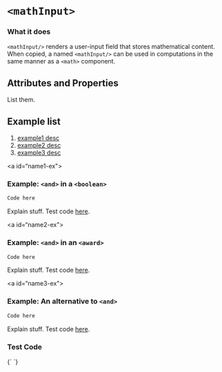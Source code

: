 
# `<mathInput>`

### What it does
`<mathInput/>` renders a user-input field that stores mathematical content. When copied, a named `<mathInput/>` can be used in computations in the same manner as a `<math>` component.

## Attributes and Properties
List them.

## Example list
1. [example1 desc](#name1-ex)
2. [example2 desc](#name2-ex)
3. [example3 desc](#name3-ex)

<a id=“name1-ex"></a>
### Example: `<and>` in a `<boolean>`
```html {3}
Code here
```
Explain stuff. Test code [here](#test-code).

<a id=“name2-ex"></a>
### Example: `<and>` in an `<award>`
```html {18}
Code here
```
Explain stuff. Test code [here](#test-code).

<a id=“name3-ex"></a>
### Example: An alternative to `<and>`
```html {9}
Code here
```
Explain stuff. Test code [here](#test-code).

<a id="test-code"></a>
### Test Code
<DoenetML>
{`
<codeEditor showResults resultsLocation="bottom" height="700">
</codeEditor>
`}
</DoenetML>